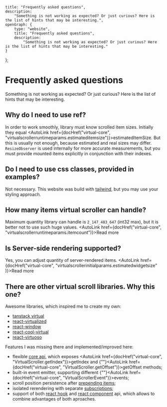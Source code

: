 
    title: "Frequently asked questions",
    description:
        "Something is not working as expected? Or just curious? Here is the list of hints that may be interesting.",
    openGraph: {
        type: "website",
        title: "Frequently asked questions",
        description:
            "Something is not working as expected? Or just curious? Here is the list of hints that may be interesting."
    }
};

# Frequently asked questions

Something is not working as expected? Or just curious? Here is the list of hints that may be interesting.

## Why do I need to use ref?

In order to work smoothly, library must know scrolled item sizes. Initially they equal <AutoLink href={docHref("virtual-core", "virtualscrollerruntimeparams.estimateditemsize")}>estimatedItemSize</AutoLink>. But this is usually not
enough, because estimated and real sizes may differ. `ResizeObserver` is used internally
for more accurate measurements, but you must provide mounted items explicitly in
conjunction with their indexes.

## Do I need to use css classes, provided in examples?

Not necessary. This website was build with [tailwind](https://tailwindcss.com/),
but you may use your styling approach.

## How many items virtual scroller can handle?

Maximum quantity library can handle is `2_147_483_647` (int32 max), but it is better not to use such huge values. <AutoLink href={docHref("virtual-core", "virtualscrollerruntimeparams.itemcount")}>Read more</AutoLink>

## Is Server-side rendering supported?

Yes, you can adjust quantity of server-rendered items. <AutoLink href={docHref("virtual-core", "virtualscrollerinitialparams.estimatedwidgetsize" )}>Read more</AutoLink>

## There are other virtual scroll libraries. Why this one?

Awesome libraries, which inspired me to create my own:

-   [tanstack virtual](https://tanstack.com/virtual/)
-   [react-virtualized](https://github.com/bvaughn/react-virtualized)
-   [react-window](https://github.com/bvaughn/react-window)
-   [react-cool-virtual](https://github.com/wellyshen/react-cool-virtual)
-   [react-virtuoso](https://virtuoso.dev/)

Features I was missing there and implemented/improved here:

-   flexible [core api](/virtual/reference/virtual-core.virtualscroller.md),
    which exposes <AutoLink href={docHref("virtual-core", "VirtualScroller.getIndex")}>getIndex</AutoLink> and
    {""}<AutoLink href={docHref("virtual-core", "VirtualScroller.getOffset")}>getOffset</AutoLink> methods;
-   built-in event emitter, supporting different {""}<AutoLink href={docHref("virtual-core", "VirtualScrollerEvent")}>events</AutoLink>;
-   scroll position persistence after [prepending items](/virtual/react-examples/list/prepend-items);
-   isolated rerendering with separate [subscriptions](/virtual/react-examples/list/extra-events);
-   support of both [react hook](/virtual/react-examples/hook/simple) and [react component](/virtual/react-examples/list/simple) api, which allows to
    combine advantages of both aproaches.

